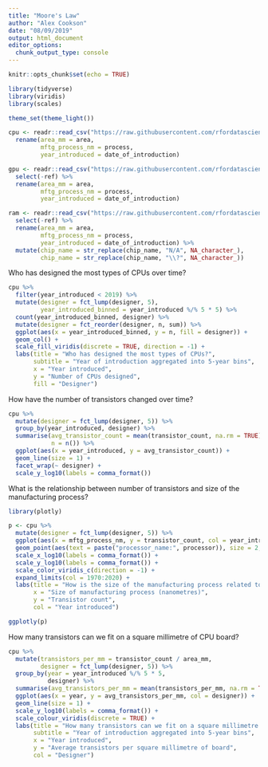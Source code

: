 ```yaml
---
title: "Moore's Law"
author: "Alex Cookson"
date: "08/09/2019"
output: html_document
editor_options: 
  chunk_output_type: console
---
```


```r
knitr::opts_chunk$set(echo = TRUE)
```



```r
library(tidyverse)
library(viridis)
library(scales)

theme_set(theme_light())
```



```r
cpu <- readr::read_csv("https://raw.githubusercontent.com/rfordatascience/tidytuesday/master/data/2019/2019-09-03/cpu.csv") %>%
  rename(area_mm = area,
         mftg_process_nm = process,
         year_introduced = date_of_introduction)

gpu <- readr::read_csv("https://raw.githubusercontent.com/rfordatascience/tidytuesday/master/data/2019/2019-09-03/gpu.csv") %>%
  select(-ref) %>%
  rename(area_mm = area,
         mftg_process_nm = process,
         year_introduced = date_of_introduction)

ram <- readr::read_csv("https://raw.githubusercontent.com/rfordatascience/tidytuesday/master/data/2019/2019-09-03/ram.csv") %>%
  select(-ref) %>%
  rename(area_mm = area,
         mftg_process_nm = process,
         year_introduced = date_of_introduction) %>%
  mutate(chip_name = str_replace(chip_name, "N/A", NA_character_),
         chip_name = str_replace(chip_name, "\\?", NA_character_))
```

Who has designed the most types of CPUs over time?

```r
cpu %>%
  filter(year_introduced < 2019) %>%
  mutate(designer = fct_lump(designer, 5),
         year_introduced_binned = year_introduced %/% 5 * 5) %>%
  count(year_introduced_binned, designer) %>%
  mutate(designer = fct_reorder(designer, n, sum)) %>%
  ggplot(aes(x = year_introduced_binned, y = n, fill = designer)) +
  geom_col() +
  scale_fill_viridis(discrete = TRUE, direction = -1) +
  labs(title = "Who has designed the most types of CPUs?",
       subtitle = "Year of introduction aggregated into 5-year bins",
       x = "Year introduced",
       y = "Number of CPUs designed",
       fill = "Designer")
```

How have the number of transistors changed over time?

```r
cpu %>%
  mutate(designer = fct_lump(designer, 5)) %>%
  group_by(year_introduced, designer) %>%
  summarise(avg_transistor_count = mean(transistor_count, na.rm = TRUE),
            n = n()) %>%
  ggplot(aes(x = year_introduced, y = avg_transistor_count)) +
  geom_line(size = 1) +
  facet_wrap(~ designer) +
  scale_y_log10(labels = comma_format())
```

What is the relationship between number of transistors and size of the manufacturing process?

```r
library(plotly)

p <- cpu %>%
  mutate(designer = fct_lump(designer, 5)) %>%
  ggplot(aes(x = mftg_process_nm, y = transistor_count, col = year_introduced)) +
  geom_point(aes(text = paste("processor_name:", processor)), size = 2, alpha = 0.8) +
  scale_x_log10(labels = comma_format()) +
  scale_y_log10(labels = comma_format()) +
  scale_color_viridis_c(direction = -1) +
  expand_limits(col = 1970:2020) +
  labs(title = "How is the size of the manufacturing process related to number of transistors?",
       x = "Size of manufacturing process (nanometres)",
       y = "Transistor count",
       col = "Year introduced")

ggplotly(p)
```

How many transistors can we fit on a square millimetre of CPU board?

```r
cpu %>%
  mutate(transistors_per_mm = transistor_count / area_mm,
         designer = fct_lump(designer, 5)) %>%
  group_by(year = year_introduced %/% 5 * 5,
           designer) %>%
  summarise(avg_transistors_per_mm = mean(transistors_per_mm, na.rm = TRUE)) %>%
  ggplot(aes(x = year, y = avg_transistors_per_mm, col = designer)) +
  geom_line(size = 1) +
  scale_y_log10(labels = comma_format()) +
  scale_colour_viridis(discrete = TRUE) +
  labs(title = "How many transistors can we fit on a square millimetre of board?",
       subtitle = "Year of introduction aggregated into 5-year bins",
       x = "Year introduced",
       y = "Average transistors per square millimetre of board",
       col = "Designer")
```




